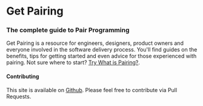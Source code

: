 # Get Pairing

### The complete guide to Pair Programming

Get Pairing is a resource for engineers, designers, product owners and everyone involved in the software delivery process. You'll find guides on the benefits, tips for getting started and even advice for those experienced with pairing. Not sure where to start? [Try What is Pairing?](/what-is-pairing).

#### Contributing

This site is available on [Github](https://github.com/markprovan/getpairing). Please feel free to contribute via Pull Requests.